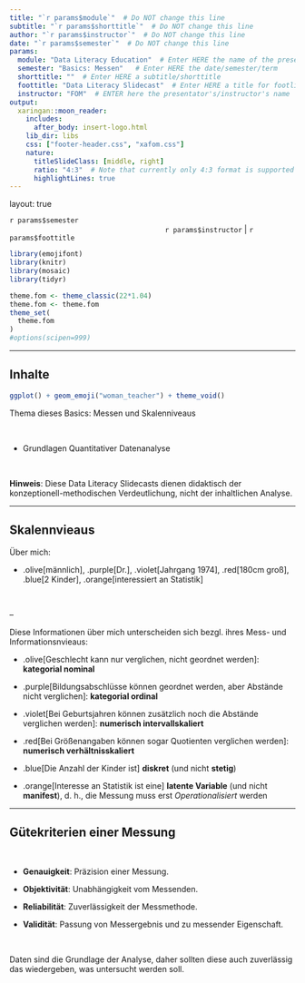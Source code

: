 ```yaml
---
title: "`r params$module`"  # Do NOT change this line
subtitle: "`r params$shorttitle`"  # Do NOT change this line
author: "`r params$instructor`"  # Do NOT change this line
date: "`r params$semester`"  # Do NOT change this line
params:
  module: "Data Literacy Education"  # Enter HERE the name of the presentation/course/module
  semester: "Basics: Messen"   # Enter HERE the date/semester/term
  shorttitle: ""  # Enter HERE a subtitle/shorttitle
  foottitle: "Data Literacy Slidecast"  # Enter HERE a title for footline
  instructor: "FOM"  # ENTER here the presentator's/instructor's name
output:
  xaringan::moon_reader:
    includes:
      after_body: insert-logo.html
    lib_dir: libs
    css: ["footer-header.css", "xafom.css"]
    nature:
      titleSlideClass: [middle, right]
      ratio: "4:3"  # Note that currently only 4:3 format is supported
      highlightLines: true
---
```



layout: true
  
<div class="my-header"></div>

<!-- the following lines define the header and the footer line: -->
<div class="my-footer"><span>`r params$semester`    
&emsp;&emsp;&emsp;&emsp;&emsp;&emsp;
&emsp;&emsp;&emsp;&emsp;&emsp;&emsp;&emsp;&emsp;&emsp;&emsp;&emsp;&emsp;&emsp;
`r params$instructor` | `r params$foottitle` </span></div> 

<div class="footer-line"></div>



```r
library(emojifont)
library(knitr)
library(mosaic)
library(tidyr)

theme.fom <- theme_classic(22*1.04)
theme.fom <- theme.fom
theme_set(
  theme.fom  
)
#options(scipen=999)


```

---

## Inhalte

```r
ggplot() + geom_emoji("woman_teacher") + theme_void()
```


Thema dieses Basics: Messen und Skalenniveaus

<br>


- Grundlagen Quantitativer Datenanalyse


<br>

**Hinweis**: Diese Data Literacy Slidecasts dienen didaktisch der konzeptionell-methodischen Verdeutlichung, nicht der inhaltlichen Analyse.

---

## Skalennvieaus

Über mich: 

- .olive[männlich], .purple[Dr.], .violet[Jahrgang 1974], .red[180cm groß], .blue[2 Kinder], .orange[interessiert an Statistik]

<br>

--

Diese Informationen über mich unterscheiden sich bezgl. ihres Mess- und Informationsnvieaus:

- .olive[Geschlecht kann nur verglichen, nicht geordnet werden]: **kategorial nominal**

- .purple[Bildungsabschlüsse können geordnet werden, aber Abstände nicht verglichen]: **kategorial ordinal**

- .violet[Bei Geburtsjahren können zusätzlich noch die Abstände verglichen werden]: **numerisch intervallskaliert**

- .red[Bei Größenangaben können sogar Quotienten verglichen werden]: **numerisch verhältnisskaliert**

- .blue[Die Anzahl der Kinder ist] **diskret** (und nicht **stetig**)

- .orange[Interesse an Statistik ist eine] **latente Variable** (und nicht **manifest**), d. h., die Messung muss erst *Operationalisiert* werden

---

## Gütekriterien einer Messung

<br>

- **Genauigkeit**: Präzision einer Messung. 

- **Objektivität**: Unabhängigkeit vom Messenden.

- **Reliabilität**: Zuverlässigkeit der Messmethode. 

- **Validität**: Passung von Messergebnis und zu messender Eigenschaft.

<br>


Daten sind die Grundlage der Analyse, daher sollten diese auch zuverlässig das wiedergeben, was untersucht werden soll. 


